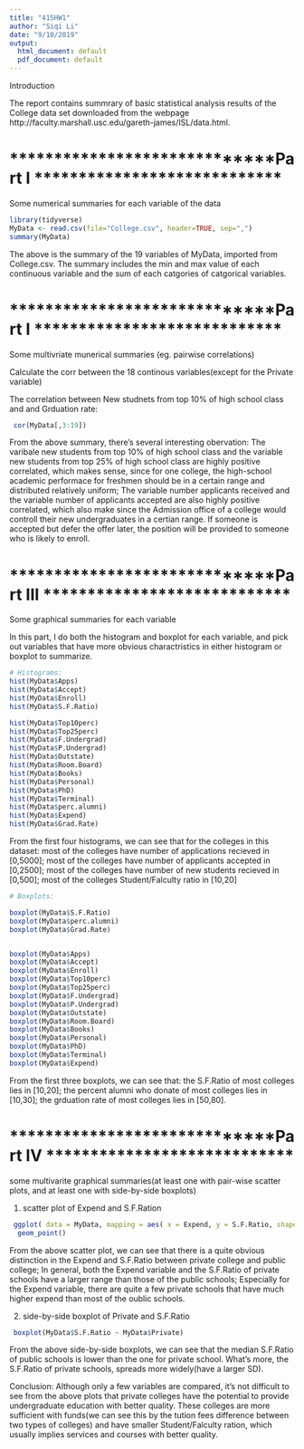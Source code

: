 ```yaml
---
title: "415HW1"
author: "Siqi Li"
date: "9/10/2019"
output:
  html_document: default
  pdf_document: default
---
```



Introduction

The report contains summrary of basic statistical analysis results of the College data set downloaded from the webpage http://faculty.marshall.usc.edu/gareth-james/ISL/data.html.


# *****************************Part I ****************************
Some numerical summaries for each variable of the data



```r
library(tidyverse)
MyData <- read.csv(file="College.csv", header=TRUE, sep=",")
summary(MyData)
```

The above is the summary of the 19 variables of MyData, imported from College.csv. The summary includes the min and max value of each continuous variable and the sum of each catgories of catgorical variables.


# *****************************Part I ****************************

Some multivriate munerical summaries (eg. pairwise correlations)


Calculate the corr between the 18 continous variables(except for the Private variable)

The correlation between New studnets from top 10% of high school class and and Grduation rate:

```r
 cor(MyData[,3:19])
```

From the above summary, there's several interesting obervation:
 The varibale new students from top 10% of high school class and the variable new students from top 25% of high school class are highly positive correlated, which makes sense, since for one college, the high-school academic performace for freshmen should be in a certain range and distributed relatively uniform;
 The variable number applicants received and the variable number of applicants accepted are also highly positive correlated, which also make since the Admission office of a college would controll their new undergraduates in a certian range. If someone is accepted but defer the offer later, the position will be provided to someone who is likely to enroll.
 


# *****************************Part III ****************************
Some graphical summaries for each variable


In this part, I do both the histogram and boxplot for each variable,
and pick out variables that have more obvious charactristics in either histogram or boxplot to summarize.

```r
# Histograms:
hist(MyData$Apps)
hist(MyData$Accept)
hist(MyData$Enroll)
hist(MyData$S.F.Ratio)

hist(MyData$Top10perc)
hist(MyData$Top25perc)
hist(MyData$F.Undergrad)
hist(MyData$P.Undergrad)
hist(MyData$Outstate)
hist(MyData$Room.Board)
hist(MyData$Books)
hist(MyData$Personal)
hist(MyData$PhD)
hist(MyData$Terminal)
hist(MyData$perc.alumni)
hist(MyData$Expend)
hist(MyData$Grad.Rate)
```


From the first four histograms, we can see that for the colleges in this dataset:
  most of the colleges have number of applications recieved in [0,5000];
  most of the colleges have number of applicants accepted in [0,2500];
  most of the colleges have number of new students recieved in [0,500];
  most of the colleges Student/Falculty ratio in [10,20]
  
  
```r
# Boxplots:

boxplot(MyData$S.F.Ratio)
boxplot(MyData$perc.alumni)
boxplot(MyData$Grad.Rate)


boxplot(MyData$Apps)
boxplot(MyData$Accept)
boxplot(MyData$Enroll)
boxplot(MyData$Top10perc)
boxplot(MyData$Top25perc)
boxplot(MyData$F.Undergrad)
boxplot(MyData$P.Undergrad)
boxplot(MyData$Outstate)
boxplot(MyData$Room.Board)
boxplot(MyData$Books)
boxplot(MyData$Personal)
boxplot(MyData$PhD)
boxplot(MyData$Terminal)
boxplot(MyData$Expend)


```

From the first three boxplots, we can see that:
 the S.F.Ratio of most colleges lies in [10,20];
 the percent alumni who donate of most colleges lies in [10,30];
 the grduation rate of most colleges lies in [50,80].


# *****************************Part IV ****************************

some multivarite graphical summaries(at least one with pair-wise scatter plots, and at least one with 
side-by-side boxplots)

(1) scatter plot of Expend and S.F.Ration
```r

 ggplot( data = MyData, mapping = aes( x = Expend, y = S.F.Ratio, shape = Private))+
  geom_point()

```

  From the above scatter plot, we can see that there is a quite obvious distinction in the Expend and S.F.Ratio between private college and public college;
  In general, both the Expend variable and the S.F.Ratio of private schools have a larger range than those of the public schools;
  Especially for the Expend variable, there are quite a few private schools that have much higher expend than most of the oublic schools.


(2) side-by-side boxplot of Private and S.F.Ratio
```r

 boxplot(MyData$S.F.Ratio ~ MyData$Private)

```

From the above side-by-side boxplots, we can see that the median S.F.Ratio of public schools is lower than the one for private school.
What's more, the S.F.Ratio of private schools, spreads more widely(have a larger SD).




Conclusion:
  Although only a few variables are compared, it's not difficult to see from the above plots that private colleges have the potential to provide undergraduate education with better quality. These colleges are more sufficient with funds(we can see this by the tution fees difference between two types of colleges) and have smaller Student/Falculty ration, which usually implies services and courses with better quality.